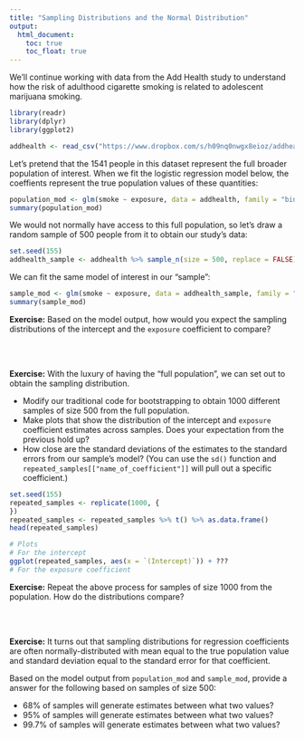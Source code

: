 ```yaml
---
title: "Sampling Distributions and the Normal Distribution"
output: 
  html_document:
    toc: true
    toc_float: true
---
```


We'll continue working with data from the Add Health study to understand how the risk of adulthood cigarette smoking is related to adolescent marijuana smoking.

```r
library(readr)
library(dplyr)
library(ggplot2)

addhealth <- read_csv("https://www.dropbox.com/s/h09nq0nwgx8eioz/addhealth.csv?dl=1")
```

Let's pretend that the 1541 people in this dataset represent the full broader population of interest. When we fit the logistic regression model below, the coeffients represent the true population values of these quantities:

```r
population_mod <- glm(smoke ~ exposure, data = addhealth, family = "binomial")
summary(population_mod)
```

We would not normally have access to this full population, so let's draw a random sample of 500 people from it to obtain our study's data:

```r
set.seed(155)
addhealth_sample <- addhealth %>% sample_n(size = 500, replace = FALSE)
```

We can fit the same model of interest in our "sample":

```r
sample_mod <- glm(smoke ~ exposure, data = addhealth_sample, family = "binomial")
summary(sample_mod)
```

**Exercise:** Based on the model output, how would you expect the sampling distributions of the intercept and the `exposure` coefficient to compare?

<br><br>

**Exercise:** With the luxury of having the "full population", we can set out to obtain the sampling distribution.

- Modify our traditional code for bootstrapping to obtain 1000 different samples of size 500 from the full population.
- Make plots that show the distribution of the intercept and `exposure` coefficient estimates across samples. Does your expectation from the previous hold up?
- How close are the standard deviations of the estimates to the standard errors from our sample's model? (You can use the `sd()` function and `repeated_samples[["name_of_coefficient"]]` will pull out a specific coefficient.)

```r
set.seed(155)
repeated_samples <- replicate(1000, {
})
repeated_samples <- repeated_samples %>% t() %>% as.data.frame()
head(repeated_samples)
```

```r
# Plots
# For the intercept
ggplot(repeated_samples, aes(x = `(Intercept)`)) + ???
# For the exposure coefficient
```

**Exercise:** Repeat the above process for samples of size 1000 from the population. How do the distributions compare?

<br><br>

**Exercise:** It turns out that sampling distributions for regression coefficients are often normally-distributed with mean equal to the true population value and standard deviation equal to the standard error for that coefficient.

Based on the model output from `population_mod` and `sample_mod`, provide a answer for the following based on samples of size 500:

- 68% of samples will generate estimates between what two values?
- 95% of samples will generate estimates between what two values?
- 99.7% of samples will generate estimates between what two values?

